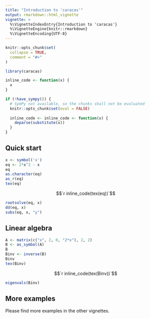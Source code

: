 ```yaml
---
title: "Introduction to 'caracas'"
output: rmarkdown::html_vignette
vignette: >
  %\VignetteIndexEntry{Introduction to 'caracas'}
  %\VignetteEngine{knitr::rmarkdown}
  %\VignetteEncoding{UTF-8}
---
```


```r
knitr::opts_chunk$set(
  collapse = TRUE,
  comment = "#>"
)
```

```r
library(caracas)
```

```r
inline_code <- function(x) {
  x
}

if (!have_sympy()) {
  # SymPy not available, so the chunks shall not be evaluated
  knitr::opts_chunk$set(eval = FALSE)
  
  inline_code <- inline_code <- function(x) {
    deparse(substitute(x))
  }
}
```

## Quick start

```r
x <- symbol('x')
eq <- 2*x^2 - x
eq
as.character(eq)
as_r(eq)
tex(eq)
```

$$`r inline_code(tex(eq))`$$

```r
rootsolve(eq, x)
dd(eq, x)
subs(eq, x, "y")
```

## Linear algebra

```r
A <- matrix(c("x", 2, 0, "2*x"), 2, 2)
B <- as_symbol(A)
B
Binv <- inverse(B)
Binv
tex(Binv)
```

$$`r inline_code(tex(Binv))`$$

```r
eigenvals(Binv)
```


## More examples

Please find more examples in the other vignettes.

